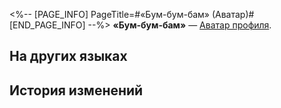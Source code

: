 <%-- [PAGE_INFO]
PageTitle=#«Бум-бум-бам» (Аватар)#
[END_PAGE_INFO] --%>
{{Предмет Инфобокс
|Название    = «Бум-бум-бам»
|id          = 202035
|Изображение = Аватар «Бум-бум-бам».png
|Тип         = Аватар профиля
|Инвентарь   = 
|Редкость    = 4
|Эффект      = 
|Описание    = Птица-оригами на высоте.
|Источник1   = [[Аватар за завершение события «Бумажная дуэль: Официальная версия».]]
}}
{{Описание|''«Чирик! Чирик, чирик!!! (Сейчас-то мы узнаем, кто сильнее, чирик!) Чирик, чирик! Чирик! (Это я, чирик!)»''}}
'''«Бум-бум-бам»''' — [[Аватар профиля]].

==На других языках==
{{На других языках
|en   = "Bang Bang Bump"
|zhs  = 「嘭嘭碰」
|zht  = 「砰砰碰」
|ja   = 「ポンポンパンッ！」
|ko   = 「팡팡팟!」
|es   = Bang, bang, bum
|fr   = «&nbsp;Bang, bang, boum&nbsp;»
|ru   = «Бум-бум-бам»
|th   = "ปะระรังปังบู้มมม"
|vi   = "Binh Binh Bùm"
|de   = „Bumm, Bumm, Bong“
|id   = "Dor Dor Bom"
|pt   = "Bang Bang Bum"
}}

==История изменений==
{{История изменений|3.5}}